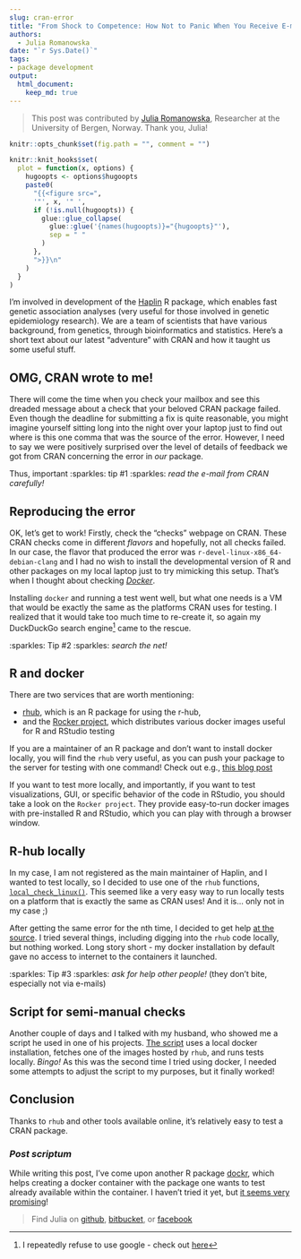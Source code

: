 ```yaml
---
slug: cran-error
title: "From Shock to Competence: How Not to Panic When You Receive E-mail from CRAN about Failed Checks"
authors:
  - Julia Romanowska
date: "`r Sys.Date()`"
tags:
- package development
output: 
  html_document:
    keep_md: true
---
```


> This post was contributed by [Julia Romanowska](https://jrom.bitbucket.io/homepage/), Researcher at the University of Bergen, Norway. Thank you, Julia!

```r
knitr::opts_chunk$set(fig.path = "", comment = "")

knitr::knit_hooks$set(
  plot = function(x, options) {
    hugoopts <- options$hugoopts
    paste0(
      "{{<figure src=",
      '"', x, '" ',
      if (!is.null(hugoopts)) {
        glue::glue_collapse(
          glue::glue('{names(hugoopts)}="{hugoopts}"'),
          sep = " "
        )
      },
      ">}}\n"
    )
  }
)
```

<!--
  - how we got to know about it
  - raising an issue on bitbucket(?)
  - installing docker and checking the docs
  - searching for R and docker
  - found r-hub and rocker
  - running r-hub - problems
  - figure out where the problem is (docker images didn't have access to the net)
  - creating a script that runs everything manually, using the image provided by rhub
-->

I'm involved in development of the [Haplin](https://folk.uib.no/gjessing/genetics/software/haplin) R package, which enables fast genetic association analyses (very useful for those involved in genetic epidemiology research). We are a team of scientists that have various background, from genetics, through bioinformatics and statistics. Here's a short text about our latest "adventure" with CRAN and how it taught us some useful stuff.

## OMG, CRAN wrote to me!

There will come the time when you check your mailbox and see this dreaded message about a check that your beloved CRAN package failed. Even though the deadline for submitting a fix is quite reasonable, you might imagine yourself sitting long into the night over your laptop just to find out where is this one comma that was the source of the error. However, I need to say we were positively surprised over the level of details of feedback we got from CRAN concerning the error in _our_ package.

Thus, important :sparkles: tip \#1 :sparkles: *read the e-mail from CRAN carefully!*

## Reproducing the error

OK, let's get to work! Firstly, check the "checks" webpage on CRAN. These CRAN checks come in different _flavors_ and hopefully, not all checks failed. In our case, the flavor that produced the error was `r-devel-linux-x86_64-debian-clang` and I had no wish to install the developmental version of R and other packages on my local laptop just to try mimicking this setup. That's when I thought about checking [*Docker*](https://www.docker.com/).

Installing `docker` and running a test went well, but what one needs is a VM that would be exactly the same as the platforms CRAN uses for testing. I realized that it would take too much time to re-create it, so again my DuckDuckGo search engine[^1] came to the rescue.

:sparkles: Tip \#2 :sparkles: *search the net!*

## R and docker

<!-- r-hub and rocker - which is good for what -->
There are two services that are worth mentioning:

- [rhub](https://r-hub.github.io/rhub/), which is an R package for using the r-hub,
- and the [Rocker project](https://www.rocker-project.org/), which distributes various docker images useful for R and RStudio testing

If you are a maintainer of an R package and don't want to install docker locally, you will find the `rhub` very useful, as you can push your package to the server for testing with one command! Check out e.g., [this blog post](https://blog.r-hub.io/2019/04/25/r-devel-linux-x86-64-debian-clang/)

If you want to test more locally, and importantly, if you want to test visualizations, GUI, or specific behavior of the code in RStudio, you should take a look on the `Rocker project`. They provide easy-to-run docker images with pre-installed R and RStudio, which you can play with through a browser window.

## R-hub locally

In my case, I am not registered as the main maintainer of Haplin, and I wanted to test locally, so I decided to use one of the `rhub` functions, [`local_check_linux()`](https://r-hub.github.io/rhub/reference/local_check_linux.html). This seemed like a very easy way to run locally tests on a platform that is exactly the same as CRAN uses! And it is... only not in my case ;)

After getting the same error for the nth time, I decided to get help [at the source](https://github.com/r-hub/rhub/issues/322). I tried several things, including digging into the `rhub` code locally, but nothing worked. Long story short - my docker installation by default gave no access to internet to the containers it launched.

:sparkles: Tip \#3 :sparkles: *ask for help other people!* (they don't bite, especially not via e-mails)

## Script for semi-manual checks

Another couple of days and I talked with my husband, who showed me a script he used in one of his projects. [The script](https://bitbucket.org/Grantlab/bio3d/src/master/ver_devel/util/run_dockercheck.sh) uses a local docker installation, fetches one of the images hosted by `rhub`, and runs tests locally. *Bingo!* As this was the second time I tried using docker, I needed some attempts to adjust the script to my purposes, but it finally worked!

## Conclusion

Thanks to `rhub` and other tools available online, it's relatively easy to test a CRAN package.


### _Post scriptum_

While writing this post, I've come upon another R package [dockr](https://cran.r-project.org/package=dockr), which helps creating a docker container with the package one wants to test already available within the container. I haven't tried it yet, but [it seems very promising](http://smaakage85.netlify.com/2019/12/21/dockr-easy-containerization-for-r/)!


> Find Julia on [github](https://github.com/jromanowska), [bitbucket](https://bitbucket.org/jrom/profile/repositories), or [facebook](https://www.facebook.com/julia.romanowska.733)


[^1]: I repeatedly refuse to use google - check out [here](https://spreadprivacy.com/how-to-remove-google/)
